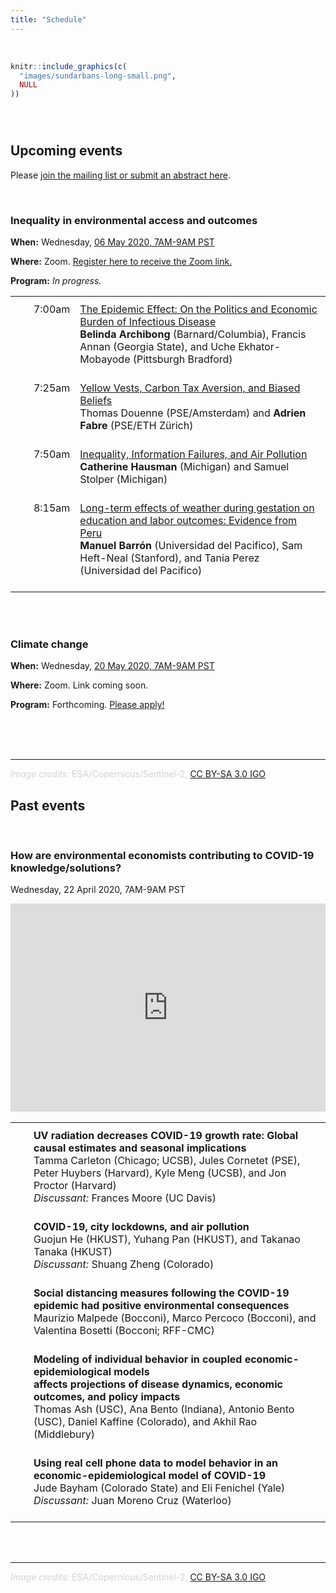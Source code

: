 ```yaml
---
title: "Schedule"
---
```


<br>

```r
knitr::include_graphics(c(
  "images/sundarbans-long-small.png",
  NULL
))
```

<br>

# {.tabset .tabset-fade}

## **Upcoming events**

Please [join the mailing list or submit an abstract here](https://edrubin.typeform.com/to/WpCbOW).

<br>

### Inequality in environmental access and outcomes

**When:** Wednesday, [06 May 2020, 7AM-9AM PST](https://everytimezone.com/s/c36b9416)

**Where:** Zoom. <a href="https://cornell.zoom.us/webinar/register/WN_UDJ49migSbOye-rjrRoQ2Q">Register here to receive the Zoom link.</a>

**Program:** *In progress.*

 <p>
  <table style="width:100%">
    <tr>
      <th> </th>
      <th> </th>
      <th> </th>
    </tr>
    <!-- Talk 1 -->
    <tr valign="top">
      <td>&nbsp;&nbsp;&nbsp;</td>
      <td>7:00am</td>
      <td>
        <a href="https://www.researchgate.net/publication/340418066_The_Epidemic_Effect_On_the_Politics_and_Economic_Burden_of_Infectious_Disease">The Epidemic Effect: On the Politics and Economic Burden of Infectious Disease</a>
        <br><b>Belinda Archibong</b> (Barnard/Columbia), Francis Annan (Georgia State), and Uche Ekhator-Mobayode (Pittsburgh Bradford)
        <!-- <br><i>Discussant:</i>  -->
        <br><br>
      </td>
    </tr>
    <!-- Talk 2 -->
    <tr valign="top">
      <td></td>
      <td>7:25am</td>
      <td>
        <a href="https://www.researchgate.net/publication/333507553_Yellow_Vests_Carbon_Tax_Aversion_and_Biased_Beliefs">Yellow Vests, Carbon Tax Aversion, and Biased Beliefs</a>
        <br>Thomas Douenne (PSE/Amsterdam) and <b>Adrien Fabre</b> (PSE/ETH Zürich)
        <!-- <br><i>Discussant:</i> Shuang Zheng (Colorado) -->
        <br><br>
      </td>
    </tr>
    <!-- Talk 3 -->
    <tr valign="top">
      <td></td>
      <td>7:50am</td>
      <td>
        <a href="http://www-personal.umich.edu/~chausman/HausmanStolper_InequalityInformation.pdf">Inequality, Information Failures, and Air Pollution</a>
        <br><b>Catherine Hausman</b> (Michigan) and Samuel Stolper (Michigan)
        <!-- <br><i>Discussant:</i>  -->
        <br><br>
      </td>
    </tr>
    <!-- Talk 4 -->
    <tr valign="top">
      <td></td>
      <td>8:15am</td>
      <td>
        <a href="https://ideas.repec.org/p/apc/wpaper/134.html">Long-term effects of weather during gestation on education and labor outcomes: Evidence from Peru</a>
        <br><b>Manuel Barrón</b> (Universidad del Pacifico), Sam Heft-Neal (Stanford), and Tania Perez (Universidad del Pacifico)
        <!-- <br><i>Discussant:</i>  -->
        <br><br>
      </td>
    </tr>
  </table>
  </p>

<br><br>

### Climate change

**When:** Wednesday, [20 May 2020, 7AM-9AM PST](https://everytimezone.com/s/775e8dfd)

**Where:** Zoom. Link coming soon.

**Program:** Forthcoming. [Please apply!](https://edrubin.typeform.com/to/WpCbOW)


<br><br><br>

---

<font color="#d3d3d3">*Image credits:* ESA/Copernicus/Sentinel-2, [CC BY-SA 3.0 IGO](http://www.esa.int/ESA_Multimedia/Terms_and_Conditions)</font>


## **Past events**

<br>

### How are environmental economists contributing to COVID-19 knowledge/solutions?

Wednesday, 22 April 2020, 7AM-9AM PST

<center>
  <div style="max-width:608px"><div style="position:relative;padding-bottom:66.118421052632%"><iframe id="kaltura_player" src="https://cdnapisec.kaltura.com/p/520801/sp/52080100/embedIframeJs/uiconf_id/31230141/partner_id/520801?iframeembed=true&playerId=kaltura_player&entry_id=1_996war0h&flashvars[streamerType]=auto&amp;flashvars[localizationCode]=en&amp;flashvars[leadWithHTML5]=true&amp;flashvars[sideBarContainer.plugin]=true&amp;flashvars[sideBarContainer.position]=left&amp;flashvars[sideBarContainer.clickToClose]=true&amp;flashvars[chapters.plugin]=true&amp;flashvars[chapters.layout]=vertical&amp;flashvars[chapters.thumbnailRotator]=false&amp;flashvars[streamSelector.plugin]=true&amp;flashvars[EmbedPlayer.SpinnerTarget]=videoHolder&amp;flashvars[dualScreen.plugin]=true&amp;flashvars[mediaProxy.mediaPlayFrom]=9900&amp;flashvars[Kaltura.addCrossoriginToIframe]=true&amp;&wid=1_3dgndm5l" width="608" height="402" allowfullscreen webkitallowfullscreen mozAllowFullScreen allow="autoplay *; fullscreen *; encrypted-media *" sandbox="allow-forms allow-same-origin allow-scripts allow-top-navigation allow-pointer-lock allow-popups allow-modals allow-orientation-lock allow-popups-to-escape-sandbox allow-presentation allow-top-navigation-by-user-activation" frameborder="0" title="Kaltura Player" style="position:absolute;top:0;left:0;width:100%;height:100%"></iframe></div></div>
</center>

  <p>
  <table style="width:100%">
    <tr>
      <th> </th>
      <!-- <th> </th> -->
      <th> </th>
    </tr>
    <!-- Talk 1 -->
    <tr valign="top">
      <td>&nbsp;&nbsp;&nbsp;</td>
      <!-- <td>7:00am</td> -->
      <td>
        <b>UV radiation decreases COVID-19 growth rate: Global causal estimates and seasonal implications</b>
        <br>Tamma Carleton (Chicago; UCSB), Jules Cornetet (PSE), Peter Huybers (Harvard), Kyle Meng (UCSB), and Jon Proctor (Harvard)
        <br><i>Discussant:</i> Frances Moore (UC Davis)
        <br><br>
      </td>
    </tr>
    <!-- Talk 2 -->
    <tr valign="top">
      <td></td>
      <!-- <td>7:25am</td> -->
      <td>
        <b>COVID-19, city lockdowns, and air pollution</b>
        <br>Guojun He (HKUST), Yuhang Pan (HKUST), and Takanao Tanaka (HKUST)
        <br><i>Discussant:</i> Shuang Zheng (Colorado)
        <br><br>
      </td>
    </tr>
    <!-- Talk 3 -->
    <tr valign="top">
      <td></td>
      <!-- <td>7:50am</td> -->
      <td><b>
          Social distancing measures following the COVID-19 epidemic had positive environmental consequences
        </b>
        <br>Maurizio Malpede (Bocconi), Marco Percoco (Bocconi), and Valentina Bosetti (Bocconi; RFF-CMC)
        <br><br>
      </td>
    </tr>
    <!-- Talk 4 -->
    <tr valign="top">
      <td></td>
      <!-- <td>8:15am</td> -->
      <td>
        <b>
          Modeling of individual behavior in coupled economic-epidemiological models
          <br>affects projections of disease dynamics, economic outcomes, and policy impacts
        </b>
        <br>Thomas Ash (USC), Ana Bento (Indiana), Antonio Bento (USC), Daniel Kaffine (Colorado), and Akhil Rao (Middlebury)
        <br><br>
      </td>
    </tr>
    <!-- Talk 5 -->
    <tr valign="top">
      <td></td>
      <!-- <td>8:40am</td> -->
      <td>
        <b>Using real cell phone data to model behavior in an economic-epidemiological model of COVID-19</b>
        <br>Jude Bayham (Colorado State) and Eli Fenichel (Yale)
        <br><i>Discussant:</i> Juan Moreno Cruz (Waterloo)
        <br><br>
      </td>
    </tr>
  </table>
  </p>

<br><br>

---

<font color="#d3d3d3">*Image credits:* ESA/Copernicus/Sentinel-2, [CC BY-SA 3.0 IGO](http://www.esa.int/ESA_Multimedia/Terms_and_Conditions)</font>
